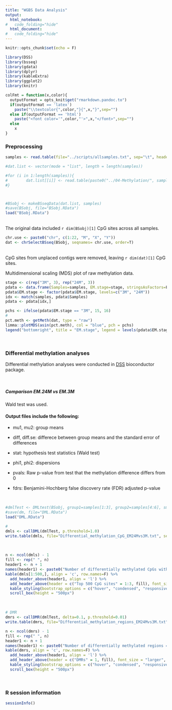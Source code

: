 ```yaml
---
title: "WGBS Data Analysis"
output:
  html_notebook:
#   code_folding="hide"
  html_document:
#   code_folding="hide"
---
```


```r
knitr::opts_chunk$set(echo = F)
```

```r
library(DSS)
library(bsseq)
library(gdata)
library(dplyr)
library(kableExtra)
library(ggplot2)
library(knitr)
```

```r
colFmt = function(x,color){
  outputFormat = opts_knit$get("rmarkdown.pandoc.to")
  if(outputFormat == 'latex')
    paste("\\textcolor{",color,"}{",x,"}",sep="")
  else if(outputFormat == 'html')
    paste("<font color='",color,"'>",x,"</font>",sep="")
  else
    x
}
```


### Preprocessing

```r
samples <- read.table(file="../scripts/allsamples.txt", sep="\t", header=F, stringsAsFactors=F)$V1

#dat.list <- vector(mode = "list", length = length(samples))

#for (i in 1:length(samples)){
#        dat.list[[i]] <- read.table(paste0("../04-Methylation/", samples[i], ".CpG.counts.txt"), header=F, col.names=c("chr", "pos", "N", "X"))
#}



#BSobj <- makeBSseqData(dat.list, samples)
#save(BSobj, file="BSobj.RData")
load("BSobj.RData")
```

<br>
The original data included `r dim(BSobj)[1]` CpG sites across all samples.


```r
chr.use <- paste0("chr", c(1:22, "M", "X", "Y"))
dat <- chrSelectBSseq(BSobj, seqnames= chr.use, order=T)
```

<br>
CpG sites from unplaced contigs were removed, leaving `r dim(dat)[1]` CpG sites.
<br>

Multidimensional scaling (MDS) plot of raw methylation data.
<br>


```r
stage <- c(rep("3M", 3), rep("24M", 3))
pdata <- data.frame(Samples=samples, EM.stage=stage, stringsAsFactors=F)
pdata$EM.stage <- factor(pdata$EM.stage, levels=c("3M", "24M"))
idx <- match(samples, pdata$Samples)
pdata <- pdata[idx,]

pchs <- ifelse(pdata$EM.stage == "3M", 15, 16)
#
pct.meth <- getMeth(dat, type = "raw")
limma::plotMDS(asin(pct.meth), col = "blue", pch = pchs)
legend("bottomright", title = "EM.stage", legend = levels(pdata$EM.stage), pch = unique(pchs), text.font = 0.8)

```

<br>

### Differential methylation analyses
Differential methylation analyses were conducted in [DSS](https://www.bioconductor.org/packages/release/bioc/manuals/DSS/man/DSS.pdf) bioconductor package.

<br>

##### Comparison EM.24M vs EM.3M
Wald test was used.

#### Output files include the following:

* mu1, mu2: group means

* diff, diff.se: differece between group means and the standard error of differences

* stat: hypothesis test statistics (Wald test)

* phi1, phi2: dispersions

* pvals: Raw p-value from test that the methylation difference differs from 0

* fdrs: Benjamini-Hochberg false discovery rate (FDR) adjusted p-value


<br>

```r

#dmlTest <- DMLtest(BSobj, group1=samples[1:3], group2=samples[4:6], smoothing=TRUE)
#save(dm, file="DML.RData")
load("DML.RData")

#
dmls <- callDML(dmlTest, p.threshold=1.0)
write.table(dmls, file="Differential_methylation_CpG_EM24Mvs3M.txt", sep="\t", col.names=T, row.names=F, quote=F)

```

<br>


```r
n <- ncol(dmls) - 1
fill <- rep(" ", n)
header1 <- n + 1
names(header1) <- paste0("Number of differentially methylated CpGs with FDR adjusted P < 0.05 = ", length(which(dmls$fdr < 0.05)))
kable(dmls[1:500,], align = 'c', row.names=F) %>%
  add_header_above(header1, align = 'l') %>%
  add_header_above(header = c("Top 500 CpG sites" = 1:3, fill), font_size = "larger", bold = T, align = "l") %>%
  kable_styling(bootstrap_options = c("hover", "condensed", "responsive"), full_width = T) %>%
  scroll_box(height = "500px")
```

<br>

```r
# DMR
dmrs <- callDMR(dmlTest, delta=0.1, p.threshold=0.01)
write.table(dmrs, file="Differential_methylation_regions_EM24Mvs3M.txt", sep="\t", col.names=T, row.names=F, quote=F)
```

```r
n <- ncol(dmrs) - 1
fill <- rep(" ", n)
header1 <- n + 1
names(header1) <- paste0("Number of differentially methylated regions = ", nrow(dmrs))
kable(dmrs, align = 'c', row.names=F) %>%
  add_header_above(header1, align = 'l') %>%
  add_header_above(header = c("DMRs" = 1, fill), font_size = "larger", bold = T, align = "l") %>%
  kable_styling(bootstrap_options = c("hover", "condensed", "responsive"), full_width = T) %>%
  scroll_box(height = "500px")
```


<br>

### R session information
```r
sessionInfo()
```

